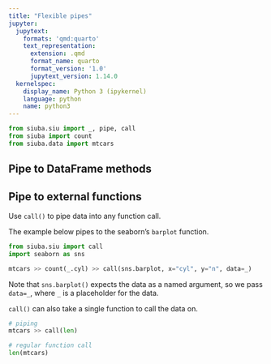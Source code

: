 ```yaml
---
title: "Flexible pipes"
jupyter:
  jupytext:
    formats: 'qmd:quarto'
    text_representation:
      extension: .qmd
      format_name: quarto
      format_version: '1.0'
      jupytext_version: 1.14.0
  kernelspec:
    display_name: Python 3 (ipykernel)
    language: python
    name: python3
---
```



```python
from siuba.siu import _, pipe, call
from siuba import count
from siuba.data import mtcars
```


## Pipe to DataFrame methods


## Pipe to external functions

Use `call()` to pipe data into any function call.

The example below pipes to the seaborn's `barplot` function.

```python
from siuba.siu import call
import seaborn as sns

mtcars >> count(_.cyl) >> call(sns.barplot, x="cyl", y="n", data=_)
```

Note that `sns.barplot()` expects the data as a named argument,
so we pass `data=_`, where `_` is a placeholder for the data.

`call()` can also take a single function to call the data on.

:::{layout-ncol=2}

```python
# piping
mtcars >> call(len)
```

```python
# regular function call
len(mtcars)
```

:::
